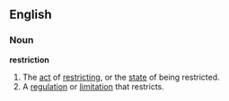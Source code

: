 ==English==
===Noun===
'''restriction'''
#The [[act]] of [[restrict]]ing, or the [[state]] of being restricted.
#A [[regulation]] or [[limitation]] that restricts.